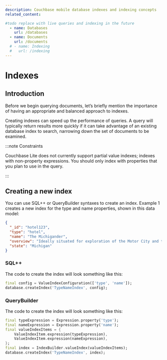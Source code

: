 ```yaml
---
description: Couchbase mobile database indexes and indexing concepts 
related_content:

#todo replace with live queries and indexing in the future
  - name: Databases
    url: /databases
  - name: Documents 
    url: /documents
  # - name: Indexing
  #   url: /indexing
---
```


# Indexes

## Introduction 

Before we begin querying documents, let’s briefly mention the importance of having an appropriate and balanced approach to indexes.

Creating indexes can speed up the performance of queries. A query will typically return results more quickly if it can take advantage of an existing database index to search, narrowing down the set of documents to be examined.

:::note Constraints

Couchbase Lite does not currently support partial value indexes; indexes with non-property expressions. You should only index with properties that you plan to use in the query.

:::

## Creating a new index 

You can use SQL++ or QueryBuilder syntaxes to create an index.  Example 1 creates a new index for the type and name properties, shown in this data model:

```json
{
  "_id": "hotel123",
  "type": "hotel",
  "name": "The Michigander",
  "overview": "Ideally situated for exploration of the Motor City and the wider state of Michigan. Tripadvisor rated the hotel ...",
  "state": "Michigan"
}
```

### SQL++

The code to create the index will look something like this: 
<CodeExample id={1} title="Create index SQL++">

```dart
final config = ValueIndexConfiguration(['type', 'name']);
database.createIndex('TypeNameIndex', config);
```

</CodeExample>

### QueryBuilder 

The code to create the index will look something like this: 
<CodeExample id={2} title="Create index Query Builder">

```dart
final typeExpression = Expression.property('type');
final nameExpression = Expression.property('name');
final valueIndexItems = {
	ValueIndexItem.expression(typeExpression),
	ValueIndexItem.expression(nameExpression),
};
final index = IndexBuilder.valueIndex(valueIndexItems);
database.createIndex('TypeNameIndex', index);
```
</CodeExample>